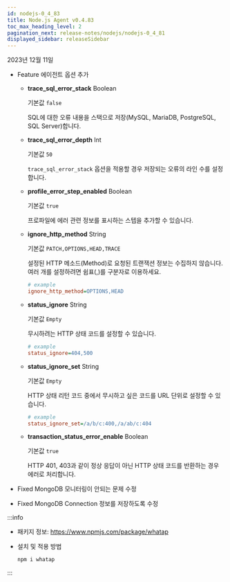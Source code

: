 ```yaml
---
id: nodejs-0_4_83
title: Node.js Agent v0.4.83
toc_max_heading_level: 2
pagination_next: release-notes/nodejs/nodejs-0_4_81
displayed_sidebar: releaseSidebar
---
```


2023년 12월 11일

- <Status>Feature</Status> 에이전트 옵션 추가

  - **trace_sql_error_stack** <span class='type'>Boolean</span>

    기본값 `false`

    SQL에 대한 오류 내용을 스택으로 저장(MySQL, MariaDB, PostgreSQL, SQL Server)합니다.

  - **trace_sql_error_depth** <span class='type'>Int</span>

    기본값 `50`

    `trace_sql_error_stack` 옵션을 적용할 경우 저장되는 오류의 라인 수를 설정합니다.

  - **profile_error_step_enabled** <span class='type'>Boolean</span>

    기본값 `true`

    프로파일에 에러 관련 정보를 표시하는 스텝을 추가할 수 있습니다.

  - **ignore_http_method** <span class='type'>String</span>

    기본값 `PATCH,OPTIONS,HEAD,TRACE`

    설정된 HTTP 메소드(Method)로 요청된 트랜잭션 정보는 수집하지 않습니다. 여러 개를 설정하려면 쉼표(,)를 구분자로 이용하세요.

    ```ini title="whatap.conf"
    # example
    ignore_http_method=OPTIONS,HEAD
    ```

  - **status_ignore** <span class='type'>String</span>

    기본값 `Empty`

    무시하려는 HTTP 상태 코드를 설정할 수 있습니다.

    ```ini title="whatap.conf"
    # example
    status_ignore=404,500
    ```

  - **status_ignore_set** <span class='type'>String</span>

    기본값 `Empty`

    HTTP 상태 리턴 코드 중에서 무시하고 싶은 코드를 URL 단위로 설정할 수 있습니다.

    ```ini title="whatap.conf"
    # example
    status_ignore_set=/a/b/c:400,/a/ab/c:404
    ```

  - **transaction_status_error_enable** <span class='type'>Boolean</span>

    기본값 `true`

    HTTP 401, 403과 같이 정상 응답이 아닌 HTTP 상태 코드를 반환하는 경우 에러로 처리합니다.

- <Status>Fixed</Status> MongoDB 모니터링이 안되는 문제 수정

- <Status>Fixed</Status> MongoDB Connection 정보를 저장하도록 수정

:::info

* 패키지 정보: https://www.npmjs.com/package/whatap

* 설치 및 적용 방법

  ```bash
  npm i whatap
  ```

:::